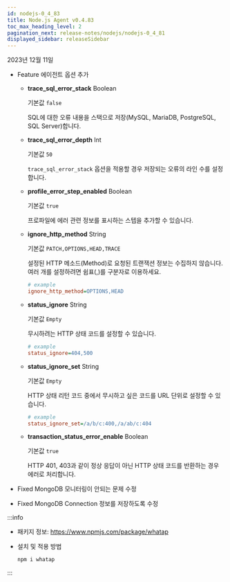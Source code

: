 ```yaml
---
id: nodejs-0_4_83
title: Node.js Agent v0.4.83
toc_max_heading_level: 2
pagination_next: release-notes/nodejs/nodejs-0_4_81
displayed_sidebar: releaseSidebar
---
```


2023년 12월 11일

- <Status>Feature</Status> 에이전트 옵션 추가

  - **trace_sql_error_stack** <span class='type'>Boolean</span>

    기본값 `false`

    SQL에 대한 오류 내용을 스택으로 저장(MySQL, MariaDB, PostgreSQL, SQL Server)합니다.

  - **trace_sql_error_depth** <span class='type'>Int</span>

    기본값 `50`

    `trace_sql_error_stack` 옵션을 적용할 경우 저장되는 오류의 라인 수를 설정합니다.

  - **profile_error_step_enabled** <span class='type'>Boolean</span>

    기본값 `true`

    프로파일에 에러 관련 정보를 표시하는 스텝을 추가할 수 있습니다.

  - **ignore_http_method** <span class='type'>String</span>

    기본값 `PATCH,OPTIONS,HEAD,TRACE`

    설정된 HTTP 메소드(Method)로 요청된 트랜잭션 정보는 수집하지 않습니다. 여러 개를 설정하려면 쉼표(,)를 구분자로 이용하세요.

    ```ini title="whatap.conf"
    # example
    ignore_http_method=OPTIONS,HEAD
    ```

  - **status_ignore** <span class='type'>String</span>

    기본값 `Empty`

    무시하려는 HTTP 상태 코드를 설정할 수 있습니다.

    ```ini title="whatap.conf"
    # example
    status_ignore=404,500
    ```

  - **status_ignore_set** <span class='type'>String</span>

    기본값 `Empty`

    HTTP 상태 리턴 코드 중에서 무시하고 싶은 코드를 URL 단위로 설정할 수 있습니다.

    ```ini title="whatap.conf"
    # example
    status_ignore_set=/a/b/c:400,/a/ab/c:404
    ```

  - **transaction_status_error_enable** <span class='type'>Boolean</span>

    기본값 `true`

    HTTP 401, 403과 같이 정상 응답이 아닌 HTTP 상태 코드를 반환하는 경우 에러로 처리합니다.

- <Status>Fixed</Status> MongoDB 모니터링이 안되는 문제 수정

- <Status>Fixed</Status> MongoDB Connection 정보를 저장하도록 수정

:::info

* 패키지 정보: https://www.npmjs.com/package/whatap

* 설치 및 적용 방법

  ```bash
  npm i whatap
  ```

:::